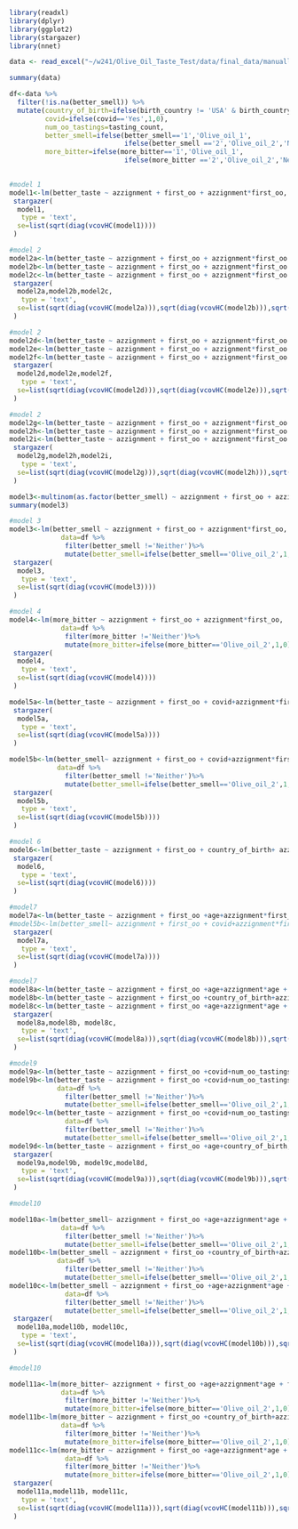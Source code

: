 ```r
library(readxl)
library(dplyr)
library(ggplot2)
library(stargazer)
library(nnet)
```



```r
data <- read_excel("~/w241/Olive_Oil_Taste_Test/data/final_data/manually_cleaned_data.xlsx")
```

```r
summary(data)
```

```r
df<-data %>% 
  filter(!is.na(better_smell)) %>%
  mutate(country_of_birth=ifelse(birth_country != 'USA' & birth_country != 'Turkey' , 'Other', birth_country),
         covid=ifelse(covid=='Yes',1,0),
         num_oo_tastings=tasting_count,
         better_smell=ifelse(better_smell=='1','Olive_oil_1',
                             ifelse(better_smell =='2','Olive_oil_2','Neither')),
         more_bitter=ifelse(more_bitter=='1','Olive_oil_1',
                             ifelse(more_bitter =='2','Olive_oil_2','Neither')))
  
```

```r
#model 1
model1<-lm(better_taste ~ azzignment + first_oo + azzignment*first_oo, data=df)
 stargazer(
  model1,
   type = 'text',
  se=list(sqrt(diag(vcovHC(model1))))
 )
```

```r
#model 2
model2a<-lm(better_taste ~ azzignment + first_oo + azzignment*first_oo + covid, data=df)
model2b<-lm(better_taste ~ azzignment + first_oo + azzignment*first_oo + num_oo_tastings, data=df)
model2c<-lm(better_taste ~ azzignment + first_oo + azzignment*first_oo + covid+ num_oo_tastings, data=df)
 stargazer(
  model2a,model2b,model2c,
   type = 'text',
  se=list(sqrt(diag(vcovHC(model2a))),sqrt(diag(vcovHC(model2b))),sqrt(diag(vcovHC(model2c))))
 )
```

```r
#model 2
model2d<-lm(better_taste ~ azzignment + first_oo + azzignment*first_oo + better_smell, data=df)
model2e<-lm(better_taste ~ azzignment + first_oo + azzignment*first_oo + more_bitter, data=df)
model2f<-lm(better_taste ~ azzignment + first_oo + azzignment*first_oo + better_smell+ more_bitter, data=df)
 stargazer(
  model2d,model2e,model2f,
   type = 'text',
  se=list(sqrt(diag(vcovHC(model2d))),sqrt(diag(vcovHC(model2e))),sqrt(diag(vcovHC(model2f))))
 )
```

```r
#model 2
model2g<-lm(better_taste ~ azzignment + first_oo + azzignment*first_oo + covid +better_smell, data=df)
model2h<-lm(better_taste ~ azzignment + first_oo + azzignment*first_oo + num_oo_tastings, data=df)
model2i<-lm(better_taste ~ azzignment + first_oo + azzignment*first_oo + covid+ num_oo_tastings, data=df)
 stargazer(
  model2g,model2h,model2i,
   type = 'text',
  se=list(sqrt(diag(vcovHC(model2g))),sqrt(diag(vcovHC(model2h))),sqrt(diag(vcovHC(model2i))))
 )
```


```r
model3<-multinom(as.factor(better_smell) ~ azzignment + first_oo + azzignment*first_oo, data=df)
summary(model3)
```
```r
#model 3
model3<-lm(better_smell ~ azzignment + first_oo + azzignment*first_oo, 
             data=df %>%
              filter(better_smell !='Neither')%>%
              mutate(better_smell=ifelse(better_smell=='Olive_oil_2',1,0)))
 stargazer(
  model3,
   type = 'text',
  se=list(sqrt(diag(vcovHC(model3))))
 )
```

```r
#model 4
model4<-lm(more_bitter ~ azzignment + first_oo + azzignment*first_oo, 
             data=df %>%
              filter(more_bitter !='Neither')%>%
              mutate(more_bitter=ifelse(more_bitter=='Olive_oil_2',1,0)))
 stargazer(
  model4,
   type = 'text',
  se=list(sqrt(diag(vcovHC(model4))))
 )
```

```r
model5a<-lm(better_taste ~ azzignment + first_oo + covid+azzignment*first_oo + azzignment*covid+ first_oo*covid, data=df)
 stargazer(
  model5a,
   type = 'text',
  se=list(sqrt(diag(vcovHC(model5a))))
 )
```

```r
model5b<-lm(better_smell~ azzignment + first_oo + covid+azzignment*first_oo + azzignment*covid+ first_oo*covid, 
            data=df %>%
              filter(better_smell !='Neither')%>%
              mutate(better_smell=ifelse(better_smell=='Olive_oil_2',1,0)))
 stargazer(
  model5b,
   type = 'text',
  se=list(sqrt(diag(vcovHC(model5b))))
 )
```


```r
#model 6
model6<-lm(better_taste ~ azzignment + first_oo + country_of_birth+ azzignment*first_oo + azzignment*country_of_birth + first_oo*country_of_birth, data=df)
 stargazer(
  model6,
   type = 'text',
  se=list(sqrt(diag(vcovHC(model6))))
 )
```


```r
#model7
model7a<-lm(better_taste ~ azzignment + first_oo +age+azzignment*first_oo + azzignment*age+ first_oo*age, data=df)
#model5b<-lm(better_smell~ azzignment + first_oo + covid+azzignment*first_oo + azzignment*covid+ first_oo*covid, data=df)
 stargazer(
  model7a,
   type = 'text',
  se=list(sqrt(diag(vcovHC(model7a))))
 )
```


```r
#model7
model8a<-lm(better_taste ~ azzignment + first_oo +age+azzignment*age + first_oo*age, data=df)
model8b<-lm(better_taste ~ azzignment + first_oo +country_of_birth+azzignment*country_of_birth + first_oo*country_of_birth , data=df)
model8c<-lm(better_taste ~ azzignment + first_oo +age+azzignment*age + first_oo*age + country_of_birth+azzignment*country_of_birth + first_oo*country_of_birth , data=df)
 stargazer(
  model8a,model8b, model8c,
   type = 'text',
  se=list(sqrt(diag(vcovHC(model8a))),sqrt(diag(vcovHC(model8b))),sqrt(diag(vcovHC(model8c))))
 )
```


```r
#model9
model9a<-lm(better_taste ~ azzignment + first_oo +covid+num_oo_tastings+age+country_of_birth, data=df)
model9b<-lm(better_taste ~ azzignment + first_oo +covid+num_oo_tastings+country_of_birth+better_smell,
            data=df %>%
              filter(better_smell !='Neither')%>%
              mutate(better_smell=ifelse(better_smell=='Olive_oil_2',1,0)))
model9c<-lm(better_taste ~ azzignment + first_oo +covid+num_oo_tastings+age+better_smell,
              data=df %>%
              filter(better_smell !='Neither')%>%
              mutate(better_smell=ifelse(better_smell=='Olive_oil_2',1,0)))
model9d<-lm(better_taste ~ azzignment + first_oo +age+country_of_birth, data=df)
 stargazer(
  model9a,model9b, model9c,model8d,
   type = 'text',
  se=list(sqrt(diag(vcovHC(model9a))),sqrt(diag(vcovHC(model9b))),sqrt(diag(vcovHC(model9c))),sqrt(diag(vcovHC(model8d))))
 )
```


```r
#model10

model10a<-lm(better_smell~ azzignment + first_oo +age+azzignment*age + first_oo*age, 
             data=df %>%
              filter(better_smell !='Neither')%>%
              mutate(better_smell=ifelse(better_smell=='Olive_oil_2',1,0)))
model10b<-lm(better_smell ~ azzignment + first_oo +country_of_birth+azzignment*country_of_birth + first_oo*country_of_birth ,
            data=df %>%
              filter(better_smell !='Neither')%>%
              mutate(better_smell=ifelse(better_smell=='Olive_oil_2',1,0)))
model10c<-lm(better_smell ~ azzignment + first_oo +age+azzignment*age + first_oo*age + country_of_birth+azzignment*country_of_birth + first_oo*country_of_birth ,
              data=df %>%
              filter(better_smell !='Neither')%>%
              mutate(better_smell=ifelse(better_smell=='Olive_oil_2',1,0)))
 stargazer(
  model10a,model10b, model10c,
   type = 'text',
  se=list(sqrt(diag(vcovHC(model10a))),sqrt(diag(vcovHC(model10b))),sqrt(diag(vcovHC(model10c))))
 )
```

```r
#model10

model11a<-lm(more_bitter~ azzignment + first_oo +age+azzignment*age + first_oo*age, 
             data=df %>%
              filter(more_bitter !='Neither')%>%
              mutate(more_bitter=ifelse(more_bitter=='Olive_oil_2',1,0)))
model11b<-lm(more_bitter ~ azzignment + first_oo +country_of_birth+azzignment*country_of_birth + first_oo*country_of_birth ,
             data=df %>%
              filter(more_bitter !='Neither')%>%
              mutate(more_bitter=ifelse(more_bitter=='Olive_oil_2',1,0)))
model11c<-lm(more_bitter ~ azzignment + first_oo +age+azzignment*age + first_oo*age + country_of_birth+azzignment*country_of_birth + first_oo*country_of_birth ,
              data=df %>%
              filter(more_bitter !='Neither')%>%
              mutate(more_bitter=ifelse(more_bitter=='Olive_oil_2',1,0)))
 stargazer(
  model11a,model11b, model11c,
   type = 'text',
  se=list(sqrt(diag(vcovHC(model11a))),sqrt(diag(vcovHC(model11b))),sqrt(diag(vcovHC(model11c))))
 )
```